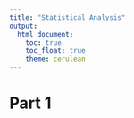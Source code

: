 ```yaml
---
title: "Statistical Analysis"
output: 
  html_document:
    toc: true
    toc_float: true
    theme: cerulean
---
```


# Part 1
```r

```


